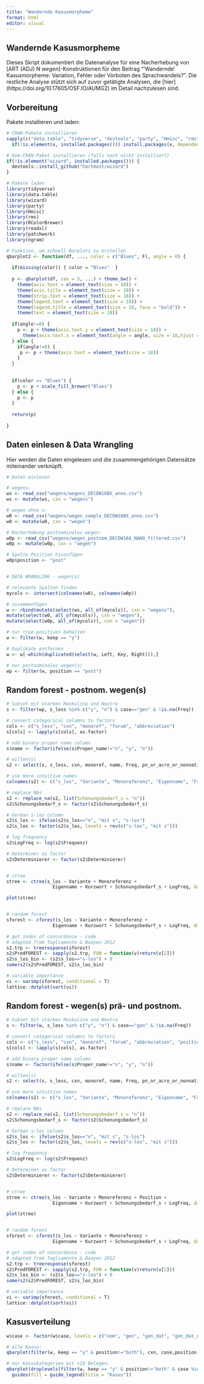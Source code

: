```yaml
---
title: "Wandernde Kasusmorpheme"
format: html
editor: visual
---
```


## Wandernde Kasusmorpheme

Dieses Skript dokumentiert die Datenanalyse für eine Nacherhebung von \[ART (ADJ) N *wegen*\]-Konstruktionen für den Beitrag "'Wandernde' Kasusmorpheme: Variation, Fehler oder Vorboten des Sprachwandels?". Die restliche Analyse stützt sich auf zuvor getätigte Analysen, die \[hier\](https://doi.org/10.17605/OSF.IO/AUMG2) im Detail nachzulesen sind.

## Vorbereitung

Pakete installieren und laden:

```r
# CRAN-Pakete installieren
sapply(c("data.table", "tidyverse", "devtools", "party", "Hmisc", "rms", "RColorBrewer", "readxl", "patchwork"), function(x) 
  if(!is.element(x, installed.packages())) install.packages(x, dependencies = T))

# Nom-CRAN-Paket installieren (falls noch nicht installiert)
if(!is.element("wizard", installed.packages())) {
  devtools::install_github("hartmast/wizard")
}

# Pakete laden
library(tidyverse)
library(data.table)
library(wizard)
library(party)
library(Hmisc)
library(rms)
library(RColorBrewer)
library(readxl)
library(patchwork)
library(ngram)

# Funktion, um schnell Barplots zu erstellen
qbarplot2 <- function(df, ..., color = c("Blues", F), angle = 0) {
  
  if(missing(color)) { color = "Blues"  }
  
  p <- qbarplot(df, cex = 5, ...) + theme_bw() +
    theme(axis.text = element_text(size = 18)) +
    theme(axis.title = element_text(size = 18)) +
    theme(strip.text = element_text(size = 18)) +
    theme(legend.text = element_text(size = 18)) +
    theme(legend.title = element_text(size = 18, face = "bold")) +
    theme(text = element_text(size = 18))
  
  if(angle!=0) {
    p <- p + theme(axis.text.y = element_text(size = 18)) +
      theme(axis.text.x = element_text(angle = angle, size = 18,hjust = .9))
  } else {
    if(angle!=0) {
     p <- p + theme(axis.text = element_text(size = 18))
    }
  }
  
  
  if(color == "Blues") {
    p <- p + scale_fill_brewer("Blues")
  } else {
    p <- p
  }
  
  return(p)
    
}
```

## Daten einlesen & Data Wrangling

Hier werden die Daten eingelesen und die zusammengehörigen Datensätze miteinander verknüpft.

```r

# Daten einlesen

# wegens:
ws <- read_csv("wegens/wegens_DECOW16BX_anno.csv")
ws <- mutate(ws, cxn = "wegens")

# wegen ohne s:
w0 <- read_csv("wegens/wegen_sample_DECOW16BX_anno.csv")
w0 <- mutate(w0, cxn = "wegen")

# Nacherhebung postnominales wegen:
w0p <- read_csv("wegens/wegen_postnom_DECOW16A_NANO_filtered.csv")
w0p <- mutate(w0p, cxn = "wegen")

# Spalte Position hinzufügen
w0p$position <- "post"


# DATA WRANGLING - wegen(s)

# relevante Spalten finden
mycols <- intersect(colnames(w0), colnames(w0p))

# zusammenfügen
w <- rbind(mutate(select(ws, all_of(mycols)), cxn = "wegens"),
mutate(select(w0, all_of(mycols)), cxn = "wegen"),
mutate(select(w0p, all_of(mycols)), cxn = "wegen"))

# nur true positives behalten
w <- filter(w, keep == "y")

# Duplikate entfernen
w <- w[-which(duplicated(select(w, Left, Key, Right))),]

# nur postnominales wegen(s)
wp <- filter(w, position == "post")


```

## Random forest - postnom. wegen(s)

```r

# Subset mit starken Maskulina und Neutra
s <- filter(wp, s_less %in% c("y", "n") & case=="gen" & !is.na(Freq))

# convert categorical columns to factors
cols <- c("s_less", "cxn", "monoref", "forum", "abbreviation")
s[cols] <- lapply(s[cols], as.factor)

# add binary proper name column
s$name <- factor(ifelse(s$Proper_name!="n", "y", "n"))

# willen(s)
s2 <- select(s, s_less, cxn, monoref, name, Freq, pn_or_acro_or_nonnative_in_s, abbreviation, position, Determiner)

# use more intuitive names
colnames(s2) <- c("s_los", "Variante", "Monoreferenz", "Eigenname", "Frequenz", "Schonungsbedarf_s", "Kurzwort", "Position", "Determinierer")

# replace NAs
s2 <- replace_na(s2, list(Schonungsbedarf_s = "n"))
s2$Schonungsbedarf_s <- factor(s2$Schonungsbedarf_s)

# German s-los column
s2$s_los <- ifelse(s2$s_los=="n", "mit s", "s-los")
s2$s_los <- factor(s2$s_los, levels = rev(c("s-los", "mit s")))

# log frequency
s2$LogFreq <- log(s2$Frequenz)

# Determiner as factor
s2$Determinierer <- factor(s2$Determinierer)


# ctree
stree <- ctree(s_los ~ Variante + Monoreferenz +   
                 Eigenname + Kurzwort + Schonungsbedarf_s + LogFreq, data = s2)

plot(stree)


# random forest
sforest <- cforest(s_los ~ Variante + Monoreferenz +   
                 Eigenname + Kurzwort + Schonungsbedarf_s + LogFreq, data = s2)

# get index of concordance - code
# adapted from Tagliamonte & Baayen 2012
s2.trp <- treeresponse(sforest)
s2$PredFOREST <- sapply(s2.trp, FUN = function(v)return(v[2]))
s2$s_los_bin <- (s2$s_los=="s-los") + 0
somers2(s2$PredFOREST, s2$s_los_bin)

# variable importance
vi <- varimp(sforest, conditional = T)
lattice::dotplot(sort(vi))


```

## Random forest - wegen(s) prä- und postnom.

```r

# Subset mit starken Maskulina und Neutra
s <- filter(w, s_less %in% c("y", "n") & case=="gen" & !is.na(Freq))

# convert categorical columns to factors
cols <- c("s_less", "cxn", "monoref", "forum", "abbreviation", "position")
s[cols] <- lapply(s[cols], as.factor)

# add binary proper name column
s$name <- factor(ifelse(s$Proper_name!="n", "y", "n"))

# willen(s)
s2 <- select(s, s_less, cxn, monoref, name, Freq, pn_or_acro_or_nonnative_in_s, abbreviation, position, Determiner)

# use more intuitive names
colnames(s2) <- c("s_los", "Variante", "Monoreferenz", "Eigenname", "Frequenz", "Schonungsbedarf_s", "Kurzwort", "Position", "Determinierer")

# replace NAs
s2 <- replace_na(s2, list(Schonungsbedarf_s = "n"))
s2$Schonungsbedarf_s <- factor(s2$Schonungsbedarf_s)

# German s-los column
s2$s_los <- ifelse(s2$s_los=="n", "mit s", "s-los")
s2$s_los <- factor(s2$s_los, levels = rev(c("s-los", "mit s")))

# log frequency
s2$LogFreq <- log(s2$Frequenz)

# Determiner as factor
s2$Determinierer <- factor(s2$Determinierer)


# ctree
stree <- ctree(s_los ~ Variante + Monoreferenz + Position +   
                 Eigenname + Kurzwort + Schonungsbedarf_s + LogFreq, data = s2)

plot(stree)


# random forest
sforest <- cforest(s_los ~ Variante + Monoreferenz +   
                 Eigenname + Kurzwort + Schonungsbedarf_s + LogFreq, data = s2)

# get index of concordance - code
# adapted from Tagliamonte & Baayen 2012
s2.trp <- treeresponse(sforest)
s2$PredFOREST <- sapply(s2.trp, FUN = function(v)return(v[2]))
s2$s_los_bin <- (s2$s_los=="s-los") + 0
somers2(s2$PredFOREST, s2$s_los_bin)

# variable importance
vi <- varimp(sforest, conditional = T)
lattice::dotplot(sort(vi))


```

## Kasusverteilung

```r

w$case <- factor(w$case, levels = c("nom", "gen", "gen_dat", "gen_dat_nom", "gen_nom_akk", "gen_dat_nom_akk", "gen_akk", "nom_akk", "akk", "dat", "dat_akk", "unclear"))

# alle Kasus:
qbarplot(filter(w, keep == "y" & position!="both"), cxn, case,position, wrap100 = T) + scale_fill_viridis_d(begin = .3, end = .9)

# nur Kasuskategorien mit >10 Belegen:
qbarplot(droplevels(filter(w, keep == "y" & position!="both" & case %in% c("gen", "gen_dat", "gen_dat_nom_akk", "nom_akk", "dat", "unclear"))), cxn, case,position, wrap100 = T) + scale_fill_viridis_d(begin = .3, end = 1) + ylab("Relative Frequenz") + xlab("Konstruktion") +
  guides(fill = guide_legend(title = "Kasus"))





```
